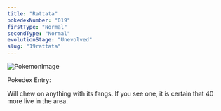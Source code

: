 ```yaml
---
title: "Rattata"
pokedexNumber: "019"
firstType: "Normal"
secondType: "Normal"
evolutionStage: "Unevolved"
slug: "19rattata"
---
```


![PokemonImage](https://archives.bulbagarden.net/media/upload/thumb/a/aa/0019Rattata.png/140px-0019Rattata.png)

Pokedex Entry:

Will chew on anything with its fangs. If you see one, it is certain that 40 more live in the area.

